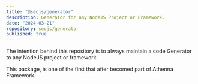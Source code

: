 ```yaml
---
title: "@secjs/generator"
description: Generator for any NodeJS Project or Framework.
date: "2024-03-21"
repository: secjs/generator
published: true
---
```


The intention behind this repository is to always maintain a code Generator to any NodeJS project or framework.

This package, is one of the first that after becomed part of Athenna Framework.